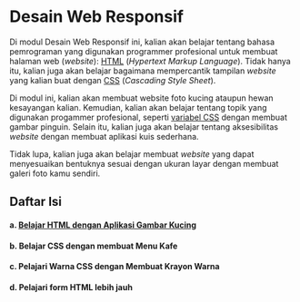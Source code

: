 # Desain Web Responsif

Di modul Desain Web Responsif ini, kalian akan belajar tentang bahasa pemrograman yang digunakan programmer profesional untuk membuat halaman web (_website_): [HTML](https://id.wikipedia.org/wiki/HTML) (_Hypertext Markup Language_). Tidak hanya itu, kalian juga akan belajar bagaimana mempercantik tampilan _website_ yang kalian buat dengan [CSS](https://id.wikipedia.org/wiki/Cascading_Style_Sheets) (_Cascading Style Sheet_).

Di modul ini, kalian akan membuat website foto kucing ataupun hewan kesayangan kalian. Kemudian, kalian akan belajar tentang topik yang digunakan progammer profesional, seperti [variabel CSS](https://www.w3schools.com/css/css3_variables.asp) dengan membuat gambar pinguin. Selain itu, kalian juga akan belajar tentang aksesibilitas _website_ dengan membuat aplikasi kuis sederhana.

Tidak lupa, kalian juga akan belajar membuat _website_ yang dapat menyesuaikan bentuknya sesuai dengan ukuran layar dengan membuat galeri foto kamu sendiri.

## Daftar Isi

#### a. [Belajar HTML dengan Aplikasi Gambar Kucing](/responsive-web/learn-html-by-building-a-cat-photo-app/a1-tag-html)

#### b. Belajar CSS dengan membuat Menu Kafe

#### c. Pelajari Warna CSS dengan Membuat Krayon Warna

#### d. Pelajari form HTML lebih jauh
